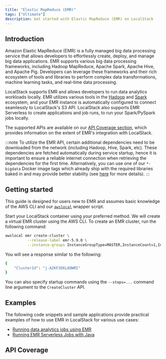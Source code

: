 ```yaml
---
title: "Elastic MapReduce (EMR)"
tags: ["Ultimate"]
description: Get started with Elastic MapReduce (EMR) on LocalStack
---
```



## Introduction

Amazon Elastic MapReduce (EMR) is a fully managed big data processing service that allows developers to effortlessly create, deploy, and manage big data applications.
EMR supports various big data processing frameworks, including Hadoop MapReduce, Apache Spark, Apache Hive, and Apache Pig.
Developers can leverage these frameworks and their rich ecosystem of tools and libraries to perform complex data transformations, machine learning tasks, and real-time data processing.

LocalStack supports EMR and allows developers to run data analytics workloads locally.
EMR utilizes various tools in the [Hadoop](https://hadoop.apache.org/) and [Spark](https://spark.apache.org) ecosystem, and your EMR instance is automatically configured to connect seamlessly to LocalStack's S3 API.
LocalStack also supports EMR Serverless to create applications and job runs, to run your Spark/PySpark jobs locally.

The supported APIs are available on our [API Coverage section](#api-coverage), which provides information on the extent of EMR's integration with LocalStack.

:::note
To utilize the EMR API, certain additional dependencies need to be downloaded from the network (including Hadoop, Hive, Spark, etc).
These dependencies are fetched automatically during service startup, hence it is important to ensure a reliable internet connection when retrieving the dependencies for the first time.
Alternatively, you can use one of our `*-bigdata` Docker image tags which already ship with the required libraries baked in and may provide better stability (see [here]() for more details).
:::

## Getting started

This guide is designed for users new to EMR and assumes basic knowledge of the AWS CLI and our [`awslocal`](https://github.com/localstack/awscli-local) wrapper script.

Start your LocalStack container using your preferred method.
We will create a virtual EMR cluster using the AWS CLI.
To create an EMR cluster, run the following command:

```bash
awslocal emr create-cluster \
          --release-label emr-5.9.0 \
          --instance-groups InstanceGroupType=MASTER,InstanceCount=1,InstanceType=m4.large InstanceGroupType=CORE,InstanceCount=1,InstanceType=m4.large
```

You will see a response similar to the following:

```bash
{
    "ClusterId": "j-A2KF3EKLAOWRI"
}
```

You can also specify startup commands using the `--steps=...` command line argument to the `CreateCluster` API.

## Examples

The following code snippets and sample applications provide practical examples of how to use EMR in LocalStack for various use cases:

- [Running data analytics jobs using EMR](https://github.com/localstack/localstack-pro-samples/tree/master/sample-archive/emr-hadoop-spark-jobs)
- [Running EMR Serverless Jobs with Java](https://github.com/localstack/localstack-pro-samples/tree/master/emr-serverless-sample)

## API Coverage

<FeatureCoverage service="emr" client:load />
